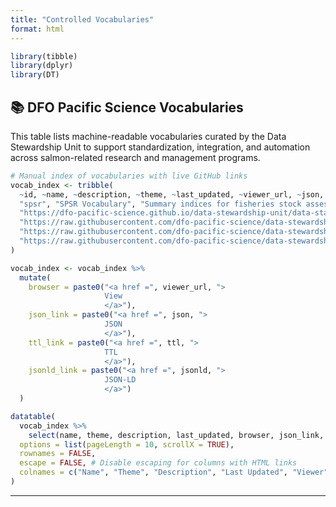 ```yaml
---
title: "Controlled Vocabularies"
format: html
---
```


```r
library(tibble)
library(dplyr)
library(DT)
```

## 📚 DFO Pacific Science Vocabularies

This table lists machine-readable vocabularies curated by the Data Stewardship Unit to support standardization, integration, and automation across salmon-related research and management programs.

```r
# Manual index of vocabularies with live GitHub links
vocab_index <- tribble(
  ~id, ~name, ~description, ~theme, ~last_updated, ~viewer_url, ~json, ~ttl, ~jsonld,
  "spsr", "SPSR Vocabulary", "Summary indices for fisheries stock assessment (FSARs)", "Stock Assessment", "2025-04-10",
  "https://dfo-pacific-science.github.io/data-stewardship-unit/data-standards/spsr-vocab-browser.html",
  "https://raw.githubusercontent.com/dfo-pacific-science/data-stewardship-unit/refs/heads/main/data-standards/vocab/spsr_vocab.json",
  "https://raw.githubusercontent.com/dfo-pacific-science/data-stewardship-unit/refs/heads/main/data-standards/vocab/spsr_vocab.ttl",
  "https://raw.githubusercontent.com/dfo-pacific-science/data-stewardship-unit/refs/heads/main/data-standards/vocab/spsr_vocab.jsonld"
)

vocab_index <- vocab_index %>%
  mutate(
    browser = paste0("<a href =", viewer_url, ">
                     View
                     </a>"),
    json_link = paste0("<a href =", json, ">
                     JSON
                     </a>"),
    ttl_link = paste0("<a href =", ttl, ">
                     TTL
                     </a>"),
    jsonld_link = paste0("<a href =", jsonld, ">
                     JSON-LD
                     </a>")
  )
```

```r
datatable(
  vocab_index %>%
    select(name, theme, description, last_updated, browser, json_link, ttl_link, jsonld_link),
  options = list(pageLength = 10, scrollX = TRUE),
  rownames = FALSE,
  escape = FALSE, # Disable escaping for columns with HTML links
  colnames = c("Name", "Theme", "Description", "Last Updated", "Viewer", "JSON", "TTL", "JSON-LD")
)
```
------------------------------------------------------------------------

<!-- ## 🛠️ TODOs for Improvement

-   [ ] Load vocab metadata from CSV or YAML instead of inline code
-   [ ] Add filters by theme or program
-   [ ] Include persistent w3id URIs once registered
-   [ ] Add stats (e.g., number of terms, match rate with SPSR)
-   [ ] Group vocabularies by domain (e.g., Stock Assessment, Monitoring, Habitat) -->